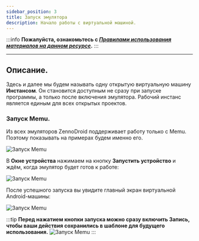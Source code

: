```yaml
---
sidebar_position: 3
title: Запуск эмулятора
description: Начало работы с виртуальной машиной.
---
```


:::info **Пожалуйста, ознакомьтесь с [*Правилами использования материалов на данном ресурсе*](../Disclaimer).**
:::
_______________________________________________
## Описание.
Здесь и далее мы будем называть одну открытую виртуальную машину **Инстансом**. Он становится доступным не сразу при запуске программы, а только после включения эмулятора. Рабочий инстанс является единым для всех открытых проектов.  

### Запуск Memu.  
Из всех эмуляторов ZennoDroid поддерживает работу только с Memu. Поэтому показывать на примерах будем именно его.  

![Запуск Memu](./assets/Memu_Start/Memu_Start_pic1.png)  

В **Окне устройства** нажимаем на кнопку **Запустить устройство** и ждём, когда эмулятор будет готов к работе:  

![Запуск Memu](./assets/Memu_Start/Memu_Start_pic2.png) 

После успешного запуска вы увидите главный экран виртуальной Android-машины:  

![Запуск Memu](./assets/Memu_Start/Memu_Start_pic3.png)  

:::tip **Перед нажатием кнопки запуска можно сразу включить Запись, чтобы ваши действия сохранились в шаблоне для будущего использования.**
![Запуск Memu](./assets/Memu_Start/Memu_Start_pic4.png)
:::